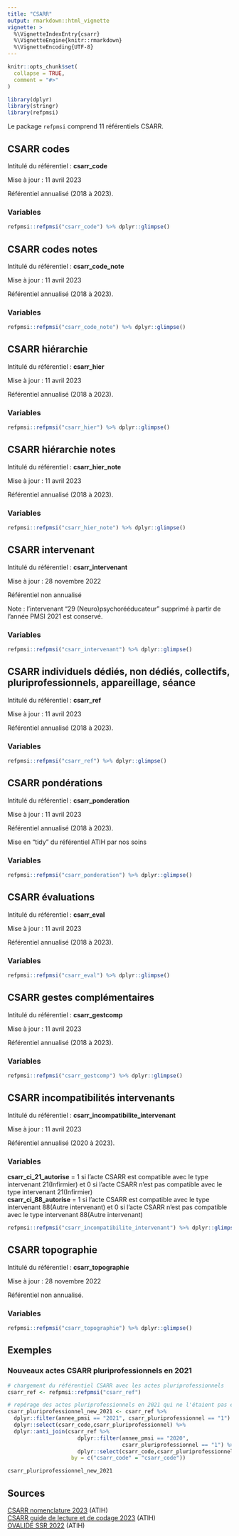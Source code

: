 ```yaml
---
title: "CSARR"
output: rmarkdown::html_vignette
vignette: >
  %\VignetteIndexEntry{csarr}
  %\VignetteEngine{knitr::rmarkdown}
  %\VignetteEncoding{UTF-8}
---
```


```r
knitr::opts_chunk$set(
  collapse = TRUE,
  comment = "#>"
)
```

```r
library(dplyr)
library(stringr)
library(refpmsi)
```

Le package `refpmsi` comprend 11 référentiels CSARR.  

## CSARR codes    

Intitulé du référentiel : **csarr_code**  

Mise à jour : 11 avril 2023  

Référentiel annualisé (2018 à 2023).  

### Variables  

```r
refpmsi::refpmsi("csarr_code") %>% dplyr::glimpse()
```

## CSARR codes notes

Intitulé du référentiel : **csarr_code_note**  

Mise à jour : 11 avril 2023  

Référentiel annualisé (2018 à 2023).  

### Variables  

```r
refpmsi::refpmsi("csarr_code_note") %>% dplyr::glimpse()
```

## CSARR hiérarchie  

Intitulé du référentiel : **csarr_hier**  

Mise à jour : 11 avril 2023  

Référentiel annualisé (2018 à 2023).  

### Variables  

```r
refpmsi::refpmsi("csarr_hier") %>% dplyr::glimpse()
```

## CSARR hiérarchie notes  

Intitulé du référentiel : **csarr_hier_note**  

Mise à jour : 11 avril 2023  

Référentiel annualisé (2018 à 2023).  

### Variables  

```r
refpmsi::refpmsi("csarr_hier_note") %>% dplyr::glimpse()
```

## CSARR intervenant    

Intitulé du référentiel : **csarr_intervenant**  

Mise à jour : 28 novembre 2022  

Référentiel non annualisé  

Note : l'intervenant "29 (Neuro)psychorééducateur" supprimé à partir de l'année PMSI 2021 est conservé.  

### Variables  

```r
refpmsi::refpmsi("csarr_intervenant") %>% dplyr::glimpse()
```

## CSARR individuels dédiés, non dédiés, collectifs, pluriprofessionnels, appareillage, séance       

Intitulé du référentiel : **csarr_ref**  

Mise à jour : 11 avril 2023  

Référentiel annualisé (2018 à 2023).  

### Variables  

```r
refpmsi::refpmsi("csarr_ref") %>% dplyr::glimpse()
```

## CSARR pondérations  

Intitulé du référentiel : **csarr_ponderation**  

Mise à jour : 11 avril 2023  

Référentiel annualisé (2018 à 2023).  

Mise en "tidy" du référentiel ATIH par nos soins  

### Variables  

```r
refpmsi::refpmsi("csarr_ponderation") %>% dplyr::glimpse()
```

## CSARR évaluations    

Intitulé du référentiel : **csarr_eval**  

Mise à jour : 11 avril 2023  

Référentiel annualisé (2018 à 2023).  

### Variables  

```r
refpmsi::refpmsi("csarr_eval") %>% dplyr::glimpse()
```

## CSARR gestes complémentaires      

Intitulé du référentiel : **csarr_gestcomp**  

Mise à jour : 11 avril 2023  

Référentiel annualisé (2018 à 2023).  

### Variables  

```r
refpmsi::refpmsi("csarr_gestcomp") %>% dplyr::glimpse()
```

## CSARR incompatibilités intervenants        

Intitulé du référentiel : **csarr_incompatibilite_intervenant**  

Mise à jour : 11 avril 2023  

Référentiel annualisé (2020 à 2023).  

### Variables  

**csarr_ci_21_autorise** = 1 si l'acte CSARR est compatible avec le type intervenant 21(Infirmier) et 0 si l'acte CSARR n'est pas compatible avec le type intervenant 21(Infirmier)  
**csarr_ci_88_autorise** = 1 si l'acte CSARR est compatible avec le type intervenant 88(Autre intervenant) et 0 si l'acte CSARR n'est pas compatible avec le type intervenant 88(Autre intervenant)  

```r
refpmsi::refpmsi("csarr_incompatibilite_intervenant") %>% dplyr::glimpse()
```

## CSARR topographie   

Intitulé du référentiel : **csarr_topographie**  

Mise à jour : 28 novembre 2022  

Référentiel non annualisé.  

### Variables  

```r
refpmsi::refpmsi("csarr_topographie") %>% dplyr::glimpse()
```

## Exemples

### Nouveaux actes CSARR pluriprofessionnels en 2021  

```r

# chargement du référentiel CSARR avec les actes pluriprofessionnels
csarr_ref <- refpmsi::refpmsi("csarr_ref")

# repérage des actes pluriprofessionnels en 2021 qui ne l'étaient pas en 2020
csarr_pluriprofessionnel_new_2021 <- csarr_ref %>% 
  dplyr::filter(annee_pmsi == "2021", csarr_pluriprofessionnel == "1") %>% 
  dplyr::select(csarr_code,csarr_pluriprofessionnel) %>% 
  dplyr::anti_join(csarr_ref %>% 
                      dplyr::filter(annee_pmsi == "2020",
                                    csarr_pluriprofessionnel == "1") %>% 
                      dplyr::select(csarr_code,csarr_pluriprofessionnel),
                    by = c("csarr_code" = "csarr_code"))

csarr_pluriprofessionnel_new_2021
```

## Sources  

[CSARR nomenclature 2023](https://www.atih.sante.fr/plateformes-de-transmission-et-logiciels/logiciels-espace-de-telechargement/telecharger/gratuit/16991/3676) (ATIH)  
[CSARR guide de lecture et de codage 2023](https://www.atih.sante.fr/sites/default/files/public/content/4433/csarr_2023_version_provisoire_v0.pdf) (ATIH)  
[OVALIDE SSR 2022](https://sap.atih.sante.fr/epmsi/doc/guides/lecture/guide_lecture_OVALIDE_SSR_DGF_2022.pdf) (ATIH)  

